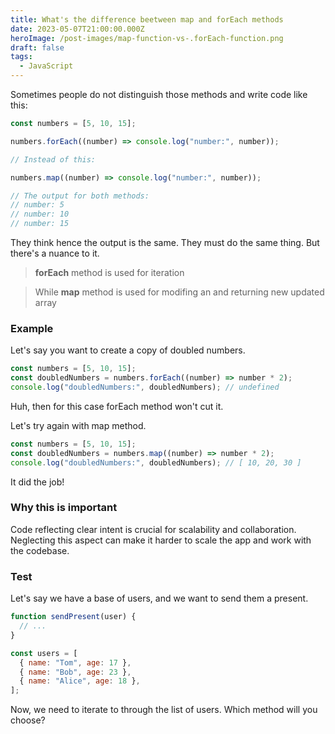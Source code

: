 ```yaml
---
title: What's the difference beetween map and forEach methods
date: 2023-05-07T21:00:00.000Z
heroImage: /post-images/map-function-vs-.forEach-function.png
draft: false
tags:
  - JavaScript
---
```


Sometimes people do not distinguish those methods and write code like this:

```javascript
const numbers = [5, 10, 15];

numbers.forEach((number) => console.log("number:", number));

// Instead of this:

numbers.map((number) => console.log("number:", number));

// The output for both methods:
// number: 5
// number: 10
// number: 15
```

They think hence the output is the same. They must do the same thing. But there's a nuance to it.

> **forEach** method is used for iteration

> While **map** method is used for modifing an and returning new updated array

### Example

Let's say you want to create a copy of doubled numbers.

```javascript
const numbers = [5, 10, 15];
const doubledNumbers = numbers.forEach((number) => number * 2);
console.log("doubledNumbers:", doubledNumbers); // undefined
```

Huh, then for this case forEach method won't cut it.

Let's try again with map method.

```javascript
const numbers = [5, 10, 15];
const doubledNumbers = numbers.map((number) => number * 2);
console.log("doubledNumbers:", doubledNumbers); // [ 10, 20, 30 ]
```

It did the job!

### Why this is important

Code reflecting clear intent is crucial for scalability and collaboration. Neglecting this aspect can make it harder to scale the app and work with the codebase.

### Test

Let's say we have a base of users, and we want to send them a present.

```javascript
function sendPresent(user) {
  // ...
}

const users = [
  { name: "Tom", age: 17 },
  { name: "Bob", age: 23 },
  { name: "Alice", age: 18 },
];
```

Now, we need to iterate to through the list of users. Which method will you choose?
